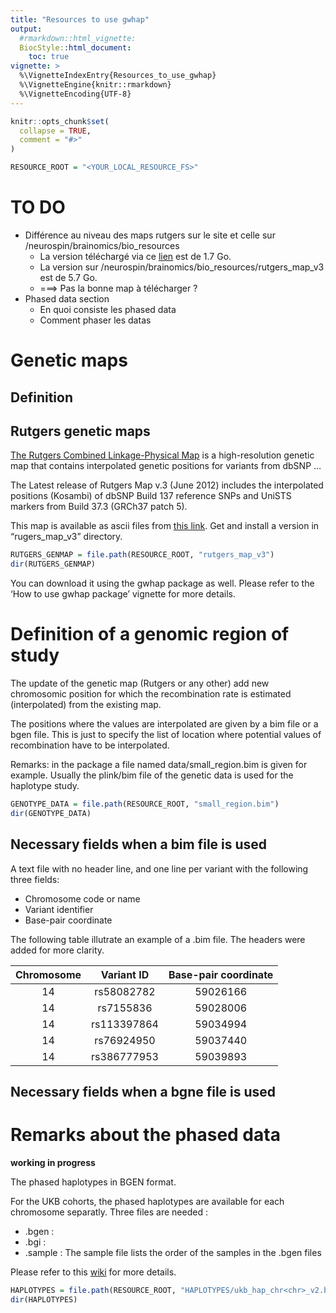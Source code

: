 ```yaml
---
title: "Resources to use gwhap"
output: 
  #rmarkdown::html_vignette:
  BiocStyle::html_document:
    toc: true
vignette: >
  %\VignetteIndexEntry{Resources_to_use_gwhap}
  %\VignetteEngine{knitr::rmarkdown}
  %\VignetteEncoding{UTF-8}
---
```


```r
knitr::opts_chunk$set(
  collapse = TRUE,
  comment = "#>"
)
```

```r
RESOURCE_ROOT = "<YOUR_LOCAL_RESOURCE_FS>"
```


# TO DO

* Différence au niveau des maps rutgers sur le site et celle sur /neurospin/brainomics/bio_resources
  * La version téléchargé via ce <a href="http://compgen.rutgers.edu/downloads/rutgers_map_v3.zip">lien</a> est de 1.7 Go.
  * La version sur /neurospin/brainomics/bio_resources/rutgers_map_v3 est de 5.7 Go.
  * ===> Pas la bonne map à télécharger ?
  
* Phased data section
  * En quoi consiste les phased data
  * Comment phaser les datas


# Genetic maps

## Definition

## Rutgers genetic maps

<a href="http://compgen.rutgers.edu/rutgers_maps.shtml">The Rutgers Combined Linkage-Physical Map</a> is a high-resolution genetic map that contains interpolated genetic positions for variants from dbSNP ...

The Latest release of Rutgers Map v.3 (June 2012) includes the interpolated positions (Kosambi) of dbSNP Build 137 reference SNPs and UniSTS markers from Build 37.3 (GRCh37 patch 5).

This map is available as ascii files from <a href="http://compgen.rutgers.edu/downloads/rutgers_map_v3.zip">this link</a>. Get and install a version in "rugers_map_v3" directory.

```r
RUTGERS_GENMAP = file.path(RESOURCE_ROOT, "rutgers_map_v3")
dir(RUTGERS_GENMAP)
```

You can download it using the gwhap package as well. Please refer to the 'How to use gwhap package' vignette for more details.


# Definition of a genomic region of study

The update of the genetic map (Rutgers or any other) add new chromosomic position for which the recombination rate is estimated (interpolated) from the existing map.

The positions where the values are interpolated are given by a bim file or a bgen file. This is just to specify the list of location where potential values of recombination have to be interpolated.

Remarks: in the package a file named data/small_region.bim is given for example. Usually the plink/bim file of the genetic data is used for the haplotype study.


```r
GENOTYPE_DATA = file.path(RESOURCE_ROOT, "small_region.bim")
dir(GENOTYPE_DATA)
```


## Necessary fields when a bim file is used
A text file with no header line, and one line per variant with the following three fields:

* Chromosome code or name
* Variant identifier
* Base-pair coordinate

The following table illutrate an example of a .bim file. The headers were added for more clarity.

| Chromosome | Variant ID   | Base-pair coordinate |
| :--------: | :----------: | :-----------------:  |
|     14     | rs58082782   | 59026166             |
|     14     | rs7155836    | 59028006             |
|     14     | rs113397864  | 59034994             |
|     14     | rs76924950   | 59037440             |
|     14     | rs386777953  | 59039893             |

	


## Necessary fields when a bgne file is used

# Remarks about the phased data

**working in progress**

The phased haplotypes in BGEN format.

For the UKB cohorts, the phased haplotypes are available for each chromosome separatly.
Three files are needed :

* .bgen :
* .bgi :
* .sample : The sample file lists the order of the samples in the .bgen files

Please refer to this <a href="https://bitbucket.org/gavinband/bgen/wiki/BGEN_in_the_UK_Biobank">wiki</a> for more details.

```r
HAPLOTYPES = file.path(RESOURCE_ROOT, "HAPLOTYPES/ukb_hap_chr<chr>_v2.bgen")
dir(HAPLOTYPES)
```
